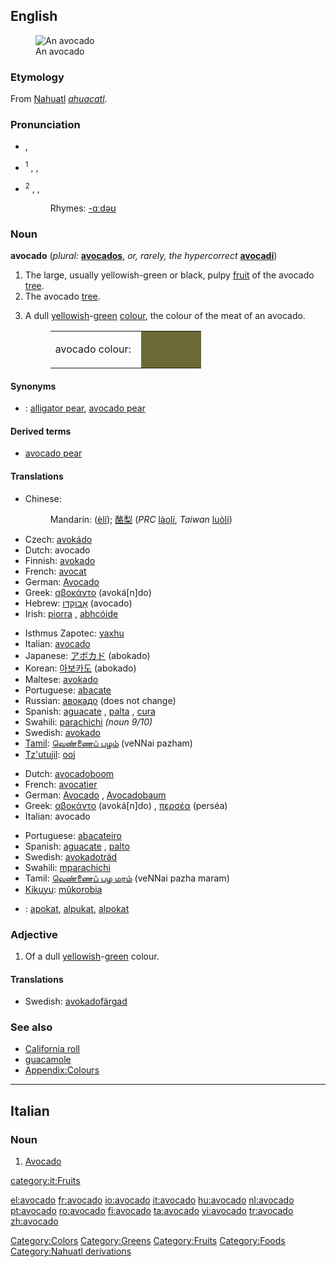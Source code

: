 {{see|Avocado}}
{{wikipedia}}
{{wikibooks|cookbook=avocado}}
==English==
[[Image:Avocado.jpeg|thumb|An avocado]]
===Etymology===
From [[Nahuatl]] ''[[ahuacatl]]''.

===Pronunciation===
* {{RP}} {{IPA|/ævəˈkɑːdəʊ/}}, {{SAMPA|/{v@"kA:d@U/}}
* {{US}}<sup>1</sup> {{enPR|ăvəkäʹdō}}, {{IPA|/ævəˈkɑdoʊ/}}, {{SAMPA|/{v@"kAdoU/}}
* {{US}}<sup>2</sup> {{enPR|ävəkäʹdō}}, {{IPA|/ɑvəˈkɑdoʊ/}}, {{SAMPA|/Av@"kAdoU/}}
*: Rhymes: [[Rhymes:English:-ɑːdəʊ|-ɑːdəʊ]]

===Noun===
'''avocado''' (''plural:'' '''[[avocados]]''', ''or, rarely, the hypercorrect'' '''[[avocadi]]''')

# The large, usually yellowish-green or black, pulpy [[fruit]] of the avocado [[tree]].
# The avocado [[tree]].
# {{colour}} A dull [[yellowish]]-[[green]] [[colour]], the colour of the meat of an avocado.
#:<table><tr><td>avocado colour: &nbsp;</td><td bgcolor="#6D6937" width="80">&nbsp; </td></tr></table>

====Synonyms====
* {{italbrac|fruit}}: [[alligator pear]], [[avocado pear]]

====Derived terms====
* [[avocado pear]]

====Translations====
{{trans-top|Type of fruit}}
* Chinese:
*: Mandarin: {{zh-ts|鱷梨|鳄梨}} ([[èlí]]); [[酪梨]] (''PRC'' [[làolí]], ''Taiwan'' [[luòlí]])
* Czech: [[avokádo]] {{n}}
* Dutch: avocado {{m}}
* Finnish: [[avokado]]
* French: [[avocat]] {{m}}
* German: [[Avocado]] {{f}}
* Greek: [[αβοκάντο]] (avoká[n]do) {{n}}
* Hebrew: [[אבוקדו|אָבוֹקָדוֹ]] (avocado) {{m}}
* Irish: [[piorra]] {{f}}, [[abhcóide]]
{{trans-mid}}
* Isthmus Zapotec: [[yaxhu]]
* Italian: [[#Italian|avocado]] {{m}}
* Japanese: [[アボカド]] (abokado)
* Korean: [[아보카도]] (abokado)
* Maltese: [[avokado]] {{m}}
* Portuguese: [[abacate]] {{m}}
* Russian: [[авокадо]] {{n}} (does not change)
* Spanish: [[aguacate]] {{m}}, [[palta]] {{f}}, [[cura]] {{f}} 
* Swahili: [[parachichi]] ''(noun 9/10)''
* Swedish: [[avokado]]
* [[Tamil]]: [[வெண்ணைப் பழம்]] (veNNai pazham)
* [[Tz'utujil]]: [[ooj]]
{{trans-bottom}}
{{trans-top|Type of tree}}
* Dutch: [[avocadoboom]] {{m}}
* French: [[avocatier]] {{m}}
* German: [[Avocado]] {{f}}, [[Avocadobaum]] {{m}}
* Greek: [[αβοκάντο]] (avoká[n]do) {{n}}, [[περσέα]] (perséa) {{m}}
* Italian: avocado {{m}}
{{trans-mid}}
* Portuguese: [[abacateiro]] {{m}}
* Spanish: [[aguacate]] {{m}}, [[palto]] {{m}} 
* Swedish: [[avokadoträd]] {{n}}
* Swahili: [[mparachichi]]
* Tamil: [[வெண்ணைப் பழ மரம்]] (veNNai pazha maram)
* [[Kikuyu]]: [[mûkorobia]]
{{trans-bottom}}
{{trans-top|Type of colour}}
{{trans-mid}}
{{trans-bottom}}
{{checktrans}}
<!--Remove this section once all of the translations below have been moved into the tables above.-->
{{trans-top|Translations to be checked}}
* {{ttbc|Indonesian}}: [[apokat]], [[alpukat]], [[alpokat]]
{{trans-mid}}
{{trans-bottom}}

===Adjective===
{{en-adj|-}}

# {{colour}} Of a dull [[yellowish]]-[[green]] colour.

====Translations====
{{trans-top|Avocado-coloured}}
{{trans-mid}}
* Swedish: [[avokadofärgad]]
{{trans-bottom}}

===See also===
* [[California roll]]
* [[guacamole]]
* [[Wiktionary_Appendix:Colours|Appendix:Colours]]

[[Category:Colors]]
[[Category:Greens]]
[[Category:Fruits]]
[[Category:Foods]]
[[Category:Nahuatl derivations]]
----

==Italian==

===Noun===
{{it-noun|avocad|m|o|i}}

# [[#English|Avocado]]

[[category:it:Fruits]]

[[el:avocado]]
[[fr:avocado]]
[[io:avocado]]
[[it:avocado]]
[[hu:avocado]]
[[nl:avocado]]
[[pt:avocado]]
[[ro:avocado]]
[[fi:avocado]]
[[ta:avocado]]
[[vi:avocado]]
[[tr:avocado]]
[[zh:avocado]]